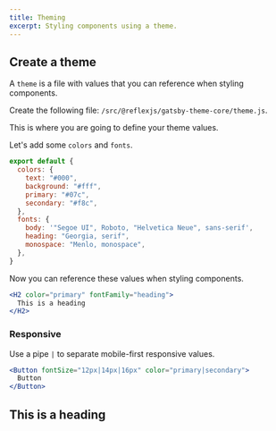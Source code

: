 ```yaml
---
title: Theming
excerpt: Styling components using a theme.
---
```


<Div>

## Create a theme

<Block src="callout" mt="4">

A `theme` is a file with values that you can reference when styling components.

</Block>

Create the following file: `/src/@reflexjs/gatsby-theme-core/theme.js`.

This is where you are going to define your theme values.

Let's add some `colors` and `fonts`.

```js
export default {
  colors: {
    text: "#000",
    background: "#fff",
    primary: "#07c",
    secondary: "#f8c",
  },
  fonts: {
    body: '"Segoe UI", Roboto, "Helvetica Neue", sans-serif',
    heading: "Georgia, serif",
    monospace: "Menlo, monospace",
  },
}
```

Now you can reference these values when styling components.

```jsx
<H2 color="primary" fontFamily="heading">
  This is a heading
</H2>
```

### Responsive

Use a pipe `|` to separate mobile-first responsive values.

```jsx
<Button fontSize="12px|14px|16px" color="primary|secondary">
  Button
</Button>
```

</Div>

<Div>

<H2 color="primary" fontFamily="heading">
  This is a heading
</H2>

</Div>
